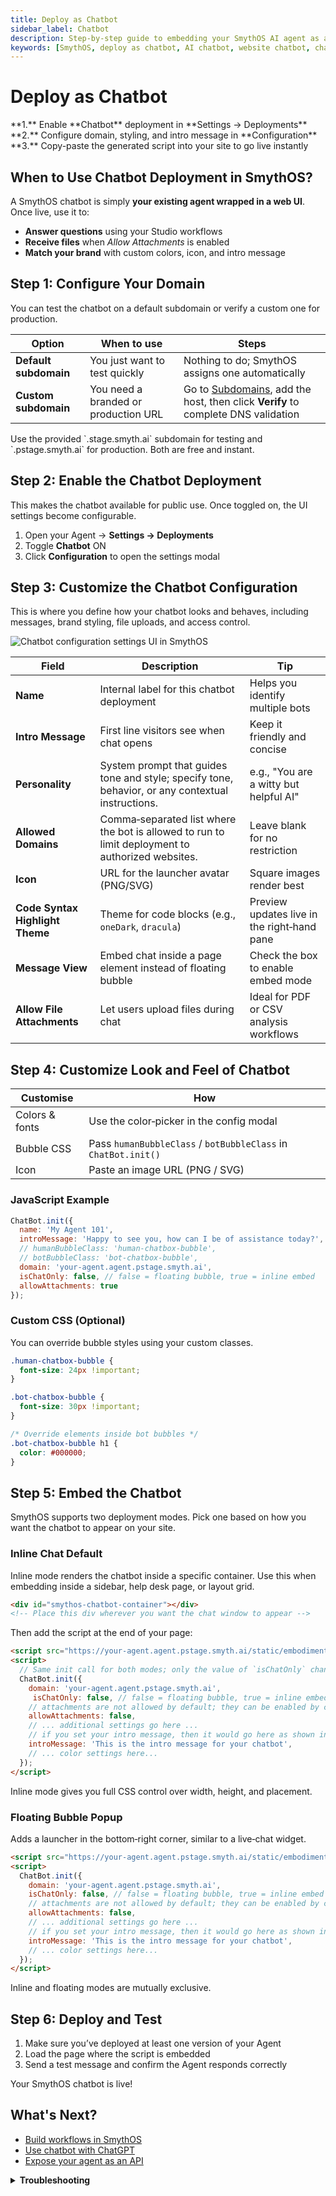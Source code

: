 ```yaml
---
title: Deploy as Chatbot
sidebar_label: Chatbot
description: Step‑by‑step guide to embedding your SmythOS AI agent as an inline chat widget or floating support bubble and launch an on‑site AI assistant with zero backend code.
keywords: [SmythOS, deploy as chatbot, AI chatbot, website chatbot, chat widget, embed AI assistant, floating chat bubble, inline chatbot, no-code chatbot deployment, support bot, website AI assistant, chatbot for websites, how to embed chatbot, open source chatbot]
---
```


# Deploy as Chatbot

<InfoCallout title="Quick Steps (TL;DR)">
**1.** Enable **Chatbot** deployment in **Settings → Deployments**  
**2.** Configure domain, styling, and intro message in **Configuration**  
**3.** Copy-paste the generated script into your site to go live instantly
</InfoCallout>

## When to Use Chatbot Deployment in SmythOS?

A SmythOS chatbot is simply **your existing agent wrapped in a web UI**. Once live, use it to:

- **Answer questions** using your Studio workflows  
- **Receive files** when *Allow Attachments* is enabled  
- **Match your brand** with custom colors, icon, and intro message

<Arcade
  src="https://demo.arcade.software/Oud3dQuNbwya8h2fQq2q?embed&embed_mobile=tab&embed_desktop=inline&show_copy_link=true"
  title="Deploy as Chatbot · SmythOS"
/>

<Spacer size="md" />

## Step 1: Configure Your Domain

You can test the chatbot on a default subdomain or verify a custom one for production.

| Option | When to use | Steps |
|--------|-------------|-------|
| **Default subdomain** | You just want to test quickly | Nothing to do; SmythOS assigns one automatically |
| **Custom subdomain** | You need a branded or production URL | Go to [Subdomains](https://app.smythos.com/domains), add the host, then click **Verify** to complete DNS validation |

<TipCallout title="Staging vs Production">
Use the provided `.stage.smyth.ai` subdomain for testing and `.pstage.smyth.ai` for production. Both are free and instant.
</TipCallout>

<Spacer size="md" />

## Step 2: Enable the Chatbot Deployment

This makes the chatbot available for public use. Once toggled on, the UI settings become configurable.

1. Open your Agent → **Settings → Deployments**  
2. Toggle **Chatbot** ON  
3. Click **Configuration** to open the settings modal

<Spacer size="md" />

## Step 3: Customize the Chatbot Configuration

This is where you define how your chatbot looks and behaves, including messages, brand styling, file uploads, and access control.

<Image
  src="/docs/img/agent_deployments/chatbot-config-ui.jpg"
  alt="Chatbot configuration settings UI in SmythOS"
  caption="Customize chatbot behavior, intro message, personality, and more"
/>

| Field | Description | Tip |
|-------|-------------|-----|
| **Name** | Internal label for this chatbot deployment | Helps you identify multiple bots |
| **Intro Message** | First line visitors see when chat opens | Keep it friendly and concise |
| **Personality** | System prompt that guides tone and style; specify tone, behavior, or any contextual instructions. | e.g., "You are a witty but helpful AI" |
| **Allowed Domains** | Comma‑separated list where the bot is allowed to run to limit deployment to authorized websites.| Leave blank for no restriction |
| **Icon** | URL for the launcher avatar (PNG/SVG) | Square images render best |
| **Code Syntax Highlight Theme** | Theme for code blocks (e.g., `oneDark`, `dracula`) | Preview updates live in the right‑hand pane |
| **Message View** | Embed chat inside a page element instead of floating bubble | Check the box to enable embed mode |
| **Allow File Attachments** | Let users upload files during chat | Ideal for PDF or CSV analysis workflows |

<Spacer size="md" />

## Step 4: Customize Look and Feel of Chatbot

| Customise | How |
|-----------|-----|
| Colors & fonts | Use the color‑picker in the config modal |
| Bubble CSS | Pass `humanBubbleClass` / `botBubbleClass` in `ChatBot.init()` |
| Icon | Paste an image URL (PNG / SVG) |

### JavaScript Example

```js
ChatBot.init({
  name: 'My Agent 101',
  introMessage: 'Happy to see you, how can I be of assistance today?',
  // humanBubbleClass: 'human-chatbox-bubble',
  // botBubbleClass: 'bot-chatbox-bubble',
  domain: 'your-agent.agent.pstage.smyth.ai',
  isChatOnly: false, // false = floating bubble, true = inline embed
  allowAttachments: true
});
```

### Custom CSS (Optional)

You can override bubble styles using your custom classes.

```css
.human-chatbox-bubble {
  font-size: 24px !important;
}

.bot-chatbox-bubble {
  font-size: 30px !important;
}

/* Override elements inside bot bubbles */
.bot-chatbox-bubble h1 {
  color: #000000;
}
```
<Spacer size="md" />

## Step 5: Embed the Chatbot

SmythOS supports two deployment modes. Pick one based on how you want the chatbot to appear on your site.

### Inline Chat <Badge type="default">Default</Badge>

Inline mode renders the chatbot inside a specific container. Use this when embedding inside a sidebar, help desk page, or layout grid.

```html
<div id="smythos-chatbot-container"></div>
<!-- Place this div wherever you want the chat window to appear -->
```

Then add the script at the end of your page:

```html
<script src="https://your-agent.agent.pstage.smyth.ai/static/embodiment/chatBot/chatbot-v2.js"></script>
<script>
  // Same init call for both modes; only the value of `isChatOnly` changes.
  ChatBot.init({
    domain: 'your-agent.agent.pstage.smyth.ai',
     isChatOnly: false, // false = floating bubble, true = inline embed
    // attachments are not allowed by default; they can be enabled by checking the box in the configurations to allow them
    allowAttachments: false,
    // ... additional settings go here ...
    // if you set your intro message, then it would go here as shown in line below:
    introMessage: 'This is the intro message for your chatbot',
    // ... color settings here...
  });
</script>
```
<InfoCallout title="Why inline?">
Inline mode gives you full CSS control over width, height, and placement.
</InfoCallout>

### Floating Bubble <Badge type="optional">Popup</Badge>

Adds a launcher in the bottom‑right corner, similar to a live‑chat widget.

```html
<script src="https://your-agent.agent.pstage.smyth.ai/static/embodiment/chatBot/chatbot-v2.js"></script>
<script>
  ChatBot.init({
    domain: 'your-agent.agent.pstage.smyth.ai',
    isChatOnly: false, // false = floating bubble, true = inline embed
    // attachments are not allowed by default; they can be enabled by checking the box in the configurations to allow them
    allowAttachments: false,
    // ... additional settings go here ...
    // if you set your intro message, then it would go here as shown in line below:
    introMessage: 'This is the intro message for your chatbot',
    // ... color settings here...
  });
</script>
```

<WarningCallout title="Use one mode per page">
Inline and floating modes are mutually exclusive.
</WarningCallout>

<Spacer size="md" />

## Step 6: Deploy and Test

1. Make sure you’ve deployed at least one version of your Agent  
2. Load the page where the script is embedded  
3. Send a test message and confirm the Agent responds correctly

<SuccessCallout title="Success">
Your SmythOS chatbot is live! 
</SuccessCallout>

<Spacer size="md" />

## What's Next?

- [Build workflows in SmythOS](/docs/agent-studio/build-agents/building-workflows)  
- [Use chatbot with ChatGPT](/docs/agent-deployments/deployments/deploy-as-chatgpt)  
- [Expose your agent as an API](/docs/agent-deployments/deployments/deploy-as-llm)

<details>
<summary><strong>Troubleshooting</strong></summary>

| Symptom | Fix |
|--------|-----|
| **Nothing shows on site** | Ensure `ChatBot.init()` is called after the DOM loads |
| **404 on script** | Double-check your agent domain and subdomain |
| **Unauthorized error** | Make sure your site is listed under **Allowed Domains** |
| **Agent not responding** | Confirm the agent has a deployed version and live workflows |
| **File upload not working** | Enable **Allow File Attachments** in chatbot configuration |
</details>

